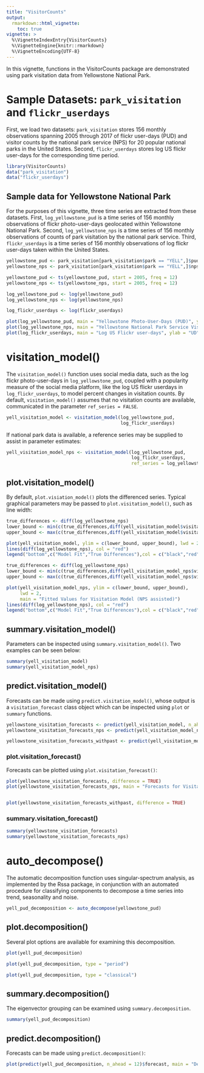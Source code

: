 ---
title: "VisitorCounts"
output: 
  rmarkdown::html_vignette:
    toc: true
vignette: >
  %\VignetteIndexEntry{VisitorCounts}
  %\VignetteEngine{knitr::rmarkdown}
  %\VignetteEncoding{UTF-8}
---

In this vignette, functions in the VisitorCounts package are demonstrated using park visitation data from Yellowstone National Park.

# Sample Datasets: `park_visitation` and `flickr_userdays`

First, we load two datasets: `park_visitation` stores 156 monthly observations spanning 2005 through 2017 of flickr user-days (PUD) and visitor counts by the national park service (NPS) for 20 popular national parks in the United States. Second, `flickr_userdays` stores log US flickr user-days for the corresponding time period.


```{r}
library(VisitorCounts)
data("park_visitation")
data("flickr_userdays")
```

## Sample data for Yellowstone National Park

For the purposes of this vignette, three time series are extracted from these datasets. First, `log_yellowstone_pud` is a time series of 156 monthly observations of flickr photo-user-days geolocated within Yellowstone National Park. Second, `log_yellowstone_nps` is a time series of 156 monthly observations of counts of park visitation by the national park service. Third, `flickr_userdays` is a time series of 156 monthly observations of log flickr user-days taken within the United States.  



```{r, fig.width = 7, fig.height = 5}



yellowstone_pud <- park_visitation[park_visitation$park == "YELL",]$pud #photo user days
yellowstone_nps <- park_visitation[park_visitation$park == "YELL",]$nps #national park service counts

yellowstone_pud <- ts(yellowstone_pud, start = 2005, freq = 12)
yellowstone_nps <- ts(yellowstone_nps, start = 2005, freq = 12)

log_yellowstone_pud <- log(yellowstone_pud)
log_yellowstone_nps <- log(yellowstone_nps)

log_flickr_userdays <- log(flickr_userdays)
```


```{r, fig.width = 7, fig.height = 5}
plot(log_yellowstone_pud, main = "Yellowstone Photo-User-Days (PUD)", ylab = "PUD")
plot(log_yellowstone_nps, main = "Yellowstone National Park Service Visitation Counts (NPS)", ylab = "NPS")
plot(log_flickr_userdays, main = "Log US Flickr user-days", ylab = "UD")
```




# visitation_model()

The `visitation_model()` function uses social media data, such as the log flickr photo-user-days in `log_yellowstone_pud`, coupled with a popularity measure of the social media platform, like the log US flickr userdays in `log_flickr_userdays`, to model percent changes in visitation counts.
By default, `visitation_model()` assumes that no visitation counts are available, communicated in the parameter `ref_series = FALSE`. 
```{r}
yell_visitation_model <- visitation_model(log_yellowstone_pud,
                                          log_flickr_userdays)
```
If national park data is available, a reference series may be supplied to assist in parameter estimates:

```{r}
yell_visitation_model_nps <- visitation_model(log_yellowstone_pud,
                                              log_flickr_userdays,
                                              ref_series = log_yellowstone_nps)
```



## plot.visitation_model()

By default, `plot.visiation_model()` plots the differenced series. Typical graphical parameters may be passed to `plot.visitation_model()`, such as line width:

```{r, fig.width = 7, fig.height = 5}
true_differences <- diff(log_yellowstone_nps)
lower_bound <- min(c(true_differences,diff(yell_visitation_model$visitation_fit)))-1
upper_bound <- max(c(true_differences,diff(yell_visitation_model$visitation_fit)))

plot(yell_visitation_model, ylim = c(lower_bound, upper_bound), lwd = 2)
lines(diff(log_yellowstone_nps), col = "red")
legend("bottom",c("Model Fit","True Differences"),col = c("black","red"),lty = c(1,1))
```

```{r, fig.width = 7, fig.height = 5}
true_differences <- diff(log_yellowstone_nps)
lower_bound <- min(c(true_differences,diff(yell_visitation_model_nps$visitation_fit)))-1
upper_bound <- max(c(true_differences,diff(yell_visitation_model_nps$visitation_fit)))

plot(yell_visitation_model_nps, ylim = c(lower_bound, upper_bound), 
     lwd = 2,
     main = "Fitted Values for Visitation Model (NPS assisted)")
lines(diff(log_yellowstone_nps), col = "red")
legend("bottom",c("Model Fit","True Differences"),col = c("black","red"),lty = c(1,1))
```

## summary.visitation_model()

Parameters can be inspected using `summary.visitation_model()`. Two examples can be seen below:

```{r}
summary(yell_visitation_model)
summary(yell_visitation_model_nps)
```


## predict.visitation_model()

Forecasts can be made using `predict.visitation_model()`, whose output is a `visitation_forecast` class object which can be inspected using `plot` or `summary` functions.

```{r}
yellowstone_visitation_forecasts <- predict(yell_visitation_model, n_ahead = 12)
yellowstone_visitation_forecasts_nps <- predict(yell_visitation_model_nps, n_ahead = 12)

yellowstone_visitation_forecasts_withpast <- predict(yell_visitation_model, n_ahead = 12, only_new = FALSE)
```


### plot.visitation_forecast()

Forecasts can be plotted using `plot.visitation_forecast()`:

```{r, fig.width = 7, fig.height = 5}
plot(yellowstone_visitation_forecasts, difference = TRUE)
plot(yellowstone_visitation_forecasts_nps, main = "Forecasts for Visitation Model (NPS Assisted)")


plot(yellowstone_visitation_forecasts_withpast, difference = TRUE)
```



### summary.visitation_forecast()

```{r}
summary(yellowstone_visitation_forecasts)
summary(yellowstone_visitation_forecasts_nps)
```


# auto_decompose()

The automatic decomposition function uses singular-spectrum analysis, as implemented by the Rssa package, in conjunction with an automated procedure for classifying components to decompose a time series into trend, seasonality and noise. 

```{r}
yell_pud_decomposition <- auto_decompose(yellowstone_pud)
```


## plot.decomposition()

Several plot options are available for examining this decomposition.

```{r, fig.width = 7, fig.height = 5}
plot(yell_pud_decomposition)

plot(yell_pud_decomposition, type = "period")

plot(yell_pud_decomposition, type = "classical")
```


## summary.decomposition()

The eigenvector grouping can be examined using `summary.decomposition`.

```{r}
summary(yell_pud_decomposition)
```

## predict.decomposition()

Forecasts can be made using `predict.decomposition()`:

```{r, fig.width = 7, fig.height =5}
plot(predict(yell_pud_decomposition, n_ahead = 12)$forecast, main = "Decomposition 12-ahead Forecast", ylab = "Forecast Value")
```








